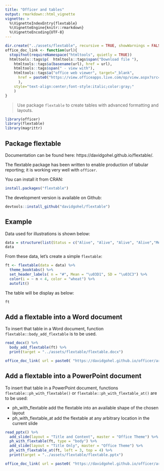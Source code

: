 ```yaml
---
title: "Officer and tables"
output: rmarkdown::html_vignette
vignette: >
  %\VignetteIndexEntry{flextable}
  %\VignetteEngine{knitr::rmarkdown}
  %\VignetteEncoding{UTF-8}
---
```



```r
dir.create("../assets/flextable", recursive = TRUE, showWarnings = FALSE)
office_doc_link <- function(url){
  stopifnot(requireNamespace("htmltools", quietly = TRUE))
  htmltools::tags$p(  htmltools::tags$span("Download file "),
    htmltools::tags$a(basename(url), href = url), 
    htmltools::tags$span(" - view with"),
    htmltools::tags$a("office web viewer", target="_blank", 
      href = paste0("https://view.officeapps.live.com/op/view.aspx?src=", url)
      ), 
    style="text-align:center;font-style:italic;color:gray;"
    )
}
```

> Use package `flextable` to create tables with advanced formatting and layouts.

```r
library(officer)
library(flextable)
library(magrittr)
```


## Package flextable

Documentation can be found here: https://davidgohel.github.io/flextable/.

The flextable package has been written to enable production of tabular reporting; it is working very well with `officer`. 

You can install it from CRAN:

```r
install.packages("flextable")
```

The development version is available on Github:

```r
devtools::install_github("davidgohel/flextable")
```


## Example

Data used for illustrations is shown below:

```r
data = structure(list(Status = c("Alive", "Alive", "Alive", "Alive","Melanoma", "Melanoma","Melanoma", "Melanoma", "Non-melanoma","Non-melanoma", "Non-melanoma", "Non-melanoma"), Gender = c("Female","Female", "Male", "Male", "Female", "Female", "Male", "Male","Female", "Female", "Male", "Male"), Ulceration = c("Absent","Present", "Absent", "Present", "Absent", "Present", "Absent","Present", "Absent", "Present", "Absent", "Present"), n = c(68L,23L, 24L, 19L, 8L, 20L, 8L, 21L, 3L, 4L, 4L, 3L), Mean = c(1.693,2.972, 1.468, 4.319, 2.139, 4.724, 3.266, 5.143, 1.667, 3.302,2.42, 8.053), SD = c(2.004, 2.593, 1.719, 2.423, 1.184, 4.128,4.681, 2.862, 1.141, 3.713, 2.499, 4.019)), class = "data.frame", .Names = c("Status","Gender", "Ulceration", "n", "Mean", "SD"), row.names = c(NA,-12L))
data
```

From these data, let's create a simple `flextable`:

```r
ft <- flextable(data = data) %>% 
  theme_booktabs() %>% 
  set_header_labels( n = "#", Mean = "\u03D1", SD = "\u03C3") %>% 
  color(i = ~ n < 4, color = "wheat") %>% 
  autofit() 
```

The table will be display as below: 

```r
ft
```

## Add a flextable into a Word document 

To insert that table in a Word document, function `flextable::body_add_flextable` is to be used.

```r
read_docx() %>% 
  body_add_flextable(ft) %>% 
  print(target = "../assets/flextable/flextable.docx")
```


```r
office_doc_link( url = paste0( "https://davidgohel.github.io/officer/articles/", "assets/flextable/flextable.docx" ) )
```

## Add a flextable into a PowerPoint document 

To insert that table in a PowerPoint document, functions `flextable::ph_with_flextable()` or `flextable::ph_with_flextable_at()` are to be used:

- ph_with_flextable add the flextable into an available shape of the chosen layout
- ph_with_flextable_at add the flextable at any arbitrary location in the current slide

```r
read_pptx() %>% 
  add_slide(layout = "Title and Content", master = "Office Theme") %>% 
  ph_with_flextable(ft, type = "body") %>% 
  add_slide(layout = "Title Only", master = "Office Theme") %>% 
  ph_with_flextable_at(ft, left = 3, top = 4) %>% 
  print(target = "../assets/flextable/flextable.pptx")
```


```r
office_doc_link( url = paste0( "https://davidgohel.github.io/officer/articles/", "assets/flextable/flextable.pptx" ) )
```




